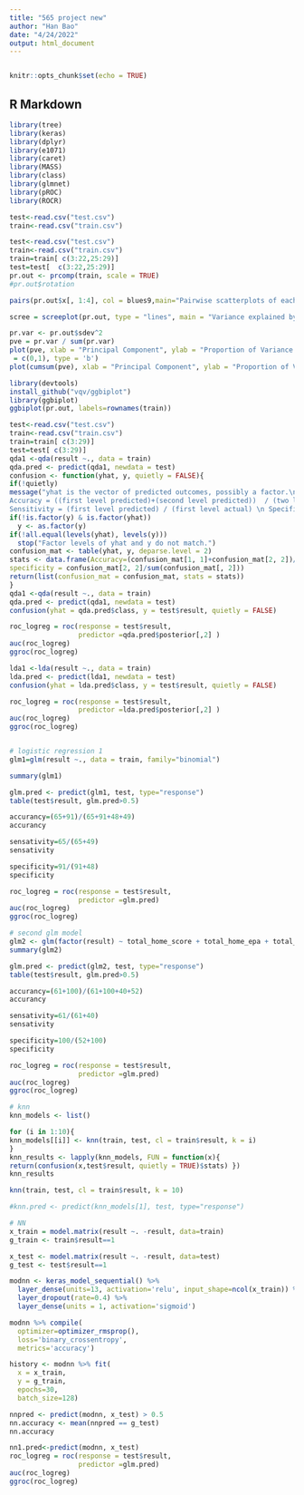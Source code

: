 ```yaml
---
title: "565 project new"
author: "Han Bao"
date: "4/24/2022"
output: html_document
---
```

```r

```

```r
knitr::opts_chunk$set(echo = TRUE)
```

## R Markdown

```r
library(tree)
library(keras)
library(dplyr)
library(e1071)
library(caret)
library(MASS)
library(class)
library(glmnet)
library(pROC)
library(ROCR)
```

```r
test<-read.csv("test.csv")
train<-read.csv("train.csv")
```

```r

test<-read.csv("test.csv")
train<-read.csv("train.csv")
train=train[ c(3:22,25:29)]
test=test[  c(3:22,25:29)]
pr.out <- prcomp(train, scale = TRUE)
#pr.out$rotation
```
```r
pairs(pr.out$x[, 1:4], col = blues9,main="Pairwise scatterplots of each pair of pcs in PCA")

scree = screeplot(pr.out, type = "lines", main = "Variance explained by PC")
```

```r
pr.var <- pr.out$sdev^2
pve = pr.var / sum(pr.var)
plot(pve, xlab = "Principal Component", ylab = "Proportion of Variance Explained", ylim
 = c(0,1), type = 'b')
plot(cumsum(pve), xlab = "Principal Component", ylab = "Proportion of Variance Explained", ylim = c(0,1), type = 'b', main="Cumulative plot of proportion of variance explained")
```
```r
library(devtools)
install_github("vqv/ggbiplot")
library(ggbiplot)
ggbiplot(pr.out, labels=rownames(train))
```


```r
test<-read.csv("test.csv")
train<-read.csv("train.csv")
train=train[ c(3:29)]
test=test[ c(3:29)]
qda1 <-qda(result ~., data = train) 
qda.pred <- predict(qda1, newdata = test)
confusion <- function(yhat, y, quietly = FALSE){
if(!quietly)
message("yhat is the vector of predicted outcomes, possibly a factor.\n
Accuracy = ((first level predicted)+(second level predicted))  / (two level actual) \n
Sensitivity = (first level predicted) / (first level actual) \n Specificity = (second level predicted) / (second level actual)")
if(!is.factor(y) & is.factor(yhat)) 
  y <- as.factor(y)
if(!all.equal(levels(yhat), levels(y))) 
  stop("Factor levels of yhat and y do not match.")
confusion_mat <- table(yhat, y, deparse.level = 2)
stats <- data.frame(Accuracy=(confusion_mat[1, 1]+confusion_mat[2, 2])/(sum(confusion_mat[, 2])+sum(confusion_mat[, 1])), sensitivity = confusion_mat[1, 1]/sum(confusion_mat[, 1]),
specificity = confusion_mat[2, 2]/sum(confusion_mat[, 2]))
return(list(confusion_mat = confusion_mat, stats = stats)) 
}
qda1 <-qda(result ~., data = train) 
qda.pred <- predict(qda1, newdata = test)
confusion(yhat = qda.pred$class, y = test$result, quietly = FALSE)

roc_logreg = roc(response = test$result,
                 predictor =qda.pred$posterior[,2] ) 
auc(roc_logreg)
ggroc(roc_logreg)
```
```r
lda1 <-lda(result ~., data = train) 
lda.pred <- predict(lda1, newdata = test)
confusion(yhat = lda.pred$class, y = test$result, quietly = FALSE)

roc_logreg = roc(response = test$result,
                 predictor =lda.pred$posterior[,2] ) 
auc(roc_logreg)
ggroc(roc_logreg)



```

```r
# logistic regression 1   
glm1=glm(result ~., data = train, family="binomial")
```
```r
summary(glm1)
```
```r
glm.pred <- predict(glm1, test, type="response")
table(test$result, glm.pred>0.5)
```
```r
accurancy=(65+91)/(65+91+48+49)
accurancy
```
```r
sensativity=65/(65+49)
sensativity
```
```r
specificity=91/(91+48)
specificity
```

```r

roc_logreg = roc(response = test$result,
                 predictor =glm.pred) 
auc(roc_logreg)
ggroc(roc_logreg)
```

```r
# second glm model
glm2 <- glm(factor(result) ~ total_home_score + total_home_epa + total_away_epa + spread_line + home_result + away_result + home_win_percent + away_win_percent, data = train, family = binomial)
summary(glm2)
```

```r
glm.pred <- predict(glm2, test, type="response")
table(test$result, glm.pred>0.5)
```

```r
accurancy=(61+100)/(61+100+40+52)
accurancy
```
```r
sensativity=61/(61+40)
sensativity
```
```r
specificity=100/(52+100)
specificity
```

```r
roc_logreg = roc(response = test$result,
                 predictor =glm.pred) 
auc(roc_logreg)
ggroc(roc_logreg)
```


```r
# knn
knn_models <- list()

for (i in 1:10){
knn_models[[i]] <- knn(train, test, cl = train$result, k = i)
}
knn_results <- lapply(knn_models, FUN = function(x){
return(confusion(x,test$result, quietly = TRUE)$stats) })
knn_results
```

```r
knn(train, test, cl = train$result, k = 10)
```

```r
#knn.pred <- predict(knn_models[1], test, type="response")
```




```r
# NN
x_train = model.matrix(result ~. -result, data=train)
g_train <- train$result==1

x_test <- model.matrix(result ~. -result, data=test)
g_test <- test$result==1
```

```r
modnn <- keras_model_sequential() %>% 
  layer_dense(units=13, activation='relu', input_shape=ncol(x_train)) %>%
  layer_dropout(rate=0.4) %>%
  layer_dense(units = 1, activation='sigmoid')

modnn %>% compile(
  optimizer=optimizer_rmsprop(), 
  loss='binary_crossentropy', 
  metrics='accuracy')

history <- modnn %>% fit(
  x = x_train, 
  y = g_train, 
  epochs=30, 
  batch_size=128)
```


```r
nnpred <- predict(modnn, x_test) > 0.5
nn.accuracy <- mean(nnpred == g_test)
nn.accuracy
```

```r
nn1.pred<-predict(modnn, x_test)
roc_logreg = roc(response = test$result,
                 predictor =glm.pred) 
auc(roc_logreg)
ggroc(roc_logreg)
```

